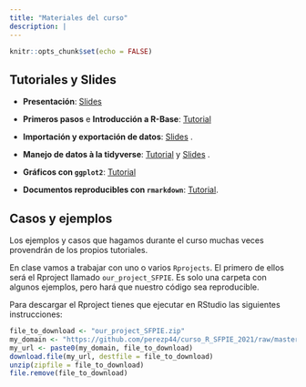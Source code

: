 ```yaml
---
title: "Materiales del curso"
description: |
---
```


```r
knitr::opts_chunk$set(echo = FALSE)
```

## Tutoriales y Slides

- **Presentación**: [Slides](./tutoriales/slides_01_intro_v2.html){target="_blank"}  

- **Primeros pasos** e **Introducción a R-Base**: [Tutorial](./tutoriales/tt_1_introduccion_R_base.html){target="_blank"}  

- **Importación y exportación de datos**: [Slides](./tutoriales/slides_05_cargar-datos.html){target="_blank"} .

- **Manejo de datos à la tidyverse**: [Tutorial](./tutoriales/tt_05_data-munging.html){target="_blank"}   y [Slides](./tutoriales/slides_05_cargar-datos.html){target="_blank"}  .

- **Gráficos con `ggplot2`**: [Tutorial](./tutoriales/tt_6_introduccion_ggplot2.html){target="_blank"}

- **Documentos reproducibles con `rmarkdown`**: [Tutorial](./tutoriales/tt_07_Rmarkdown_SFPIE.html). 


## Casos y ejemplos

Los ejemplos y casos que hagamos durante el curso muchas veces provendrán de los propios tutoriales.

En clase vamos a trabajar con uno o varios `Rprojects`. El primero de ellos será el Rproject llamado `our_project_SFPIE`. Es solo una carpeta con algunos ejemplos, pero hará que nuestro código sea reproducible. 

Para descargar el Rproject tienes que ejecutar en RStudio las siguientes instrucciones:



```r
file_to_download <- "our_project_SFPIE.zip" 
my_domain <- "https://github.com/perezp44/curso_R_SFPIE_2021/raw/master/ejemplos/"
my_url <- paste0(my_domain, file_to_download)
download.file(my_url, destfile = file_to_download)
unzip(zipfile = file_to_download)
file.remove(file_to_download)
```

